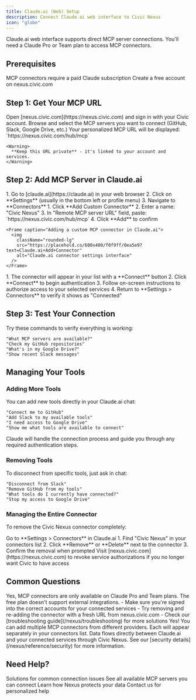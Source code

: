 ```yaml
---
title: Claude.ai (Web) Setup
description: Connect Claude.ai web interface to Civic Nexus
icon: "globe"
---
```


<Note>
  Claude.ai web interface supports direct MCP server connections. You'll need a Claude Pro or Team plan to access MCP connectors.
</Note>

## Prerequisites

<CardGroup cols={2}>
  <Card title="Claude Pro/Team Plan" icon="credit-card" href="https://claude.ai/upgrade">
    MCP connectors require a paid Claude subscription
  </Card>
  <Card title="Civic Account" icon="user" href="https://nexus.civic.com">
    Create a free account on nexus.civic.com
  </Card>
</CardGroup>

## Step 1: Get Your MCP URL

<Steps>
  <Step title="Visit nexus.civic.com">
    Open [nexus.civic.com](https://nexus.civic.com) and sign in with your Civic account.
  </Step>
  <Step title="Select your tools">
    Browse and select the MCP servers you want to connect (GitHub, Slack, Google Drive, etc.)
  </Step>
  <Step title="Copy your MCP URL">
    Your personalized MCP URL will be displayed: `https://nexus.civic.com/hub/mcp`
    
    <Warning>
      **Keep this URL private** - it's linked to your account and services.
    </Warning>
  </Step>
</Steps>

## Step 2: Add MCP Server in Claude.ai

<Steps>
  <Step title="Open Claude.ai Settings">
    1. Go to [claude.ai](https://claude.ai) in your web browser
    2. Click on **Settings** (usually in the bottom left or profile menu)
    3. Navigate to **Connectors**
  </Step>
  
  <Step title="Add Custom Connector">
    1. Click **Add Custom Connector**
    2. Enter a name: "Civic Nexus"  
    3. In "Remote MCP server URL" field, paste: `https://nexus.civic.com/hub/mcp`
    4. Click **Add** to confirm
    
    <Frame caption="Adding a custom MCP connector in Claude.ai">
      <img
        className="rounded-lg"
        src="https://placehold.co/600x400/f0f9ff/0ea5e9?text=Claude.ai+Add+Connector"
        alt="Claude.ai connector settings interface"
      />
    </Frame>
  </Step>
  
  <Step title="Connect and Authenticate">
    1. The connector will appear in your list with a **Connect** button
    2. Click **Connect** to begin authentication
    3. Follow on-screen instructions to authorize access to your selected services
    4. Return to **Settings > Connectors** to verify it shows as "Connected"
  </Step>
</Steps>

## Step 3: Test Your Connection

Try these commands to verify everything is working:

```
"What MCP servers are available?"
"Check my GitHub repositories"  
"What's in my Google Drive?"
"Show recent Slack messages"
```

## Managing Your Tools

### Adding More Tools

You can add new tools directly in your Claude.ai chat:

```
"Connect me to GitHub"
"Add Slack to my available tools"  
"I need access to Google Drive"
"Show me what tools are available to connect"
```

Claude will handle the connection process and guide you through any required authentication steps.

### Removing Tools

To disconnect from specific tools, just ask in chat:

```
"Disconnect from Slack"
"Remove GitHub from my tools"
"What tools do I currently have connected?"
"Stop my access to Google Drive"
```

### Managing the Entire Connector

To remove the Civic Nexus connector completely:

<Steps>
  <Step title="Access connectors">
    Go to **Settings > Connectors** in Claude.ai
  </Step>
  <Step title="Remove connector">
    1. Find "Civic Nexus" in your connectors list
    2. Click **Remove** or **Delete** next to the connector
    3. Confirm the removal when prompted
  </Step>
  <Step title="Clean up (optional)">
    Visit [nexus.civic.com](https://nexus.civic.com) to revoke service authorizations if you no longer want Civic to have access
  </Step>
</Steps>

## Common Questions

<AccordionGroup>
  <Accordion title="Do I need a paid Claude plan?">
    Yes, MCP connectors are only available on Claude Pro and Team plans. The free plan doesn't support external integrations.
  </Accordion>
  
  <Accordion title="What if authentication fails?">
    - Make sure you're signed into the correct accounts for your connected services
    - Try removing and re-adding the connector with a fresh URL from nexus.civic.com
    - Check our [troubleshooting guide](/nexus/troubleshooting) for more solutions
  </Accordion>
  
  <Accordion title="Can I use multiple connectors?">
    Yes! You can add multiple MCP connectors from different providers. Each will appear separately in your connectors list.
  </Accordion>
  
  <Accordion title="What happens to my data?">
    Data flows directly between Claude.ai and your connected services through Civic Nexus. See our [security details](/nexus/reference/security) for more information.
  </Accordion>
</AccordionGroup>

## Need Help?

<CardGroup cols={2}>
  <Card title="Troubleshooting Guide" icon="wrench" href="/nexus/troubleshooting">
    Solutions for common connection issues
  </Card>
  <Card title="Browse All Servers" icon="server" href="/nexus/reference/servers">
    See all available MCP servers you can connect
  </Card>
  <Card title="Security Details" icon="shield-check" href="/nexus/reference/security">
    Learn how Nexus protects your data
  </Card>
  <Card title="Get Support" icon="message-circle" href="https://civickey.typeform.com/to/qJ5mieBw">
    Contact us for personalized help
  </Card>
</CardGroup>
